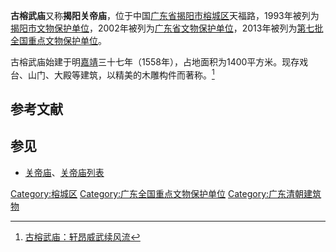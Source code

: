 {{coord|23.54356|N|116.35517|E|type:landmark|display=title}}
{{文物保护单位
| 级别 = 全国
| 名称 = 古榕武庙
| 图片 = 揭阳北门关帝庙.JPG
| 所在 = [[揭阳市|揭阳市]][[榕城区|榕城区]]
| 分类 = 古建筑
| 时代 = [[清朝|清]]
| 编号 = 7-1277-3-575
| 登录 = 2013年3月
}}
'''古榕武庙'''又称'''揭阳关帝庙'''，位于中国[[广东省|广东省]][[揭阳市|揭阳市]][[榕城区|榕城区]]天福路，1993年被列为[[揭阳市文物保护单位|揭阳市文物保护单位]]，2002年被列为[[广东省文物保护单位|广东省文物保护单位]]，2013年被列为[[第七批全国重点文物保护单位|第七批全国重点文物保护单位]]。

古榕武庙始建于明[[嘉靖|嘉靖]]三十七年（1558年），占地面积为1400平方米。现存戏台、山门、大殿等建筑，以精美的木雕构件而著称。<ref>[http://www.jywh.gov.cn/html/xinxidongtai/wenhuaxinxi/2013/0605/1179.html 古榕武庙：轩昂威武续风流]{{dead link|date=2017年12月 |bot=InternetArchiveBot |fix-attempted=yes }}</ref>

==参考文献==
{{reflist}}

==参见==
*[[关帝庙|关帝庙]]、[[关帝庙列表|关帝庙列表]]

{{广东全国重点文物保护单位}}

{{DEFAULTSORT:G}}
[[Category:榕城区|Category:榕城区]]
[[Category:广东全国重点文物保护单位|Category:广东全国重点文物保护单位]]
[[Category:广东清朝建筑物|Category:广东清朝建筑物]]